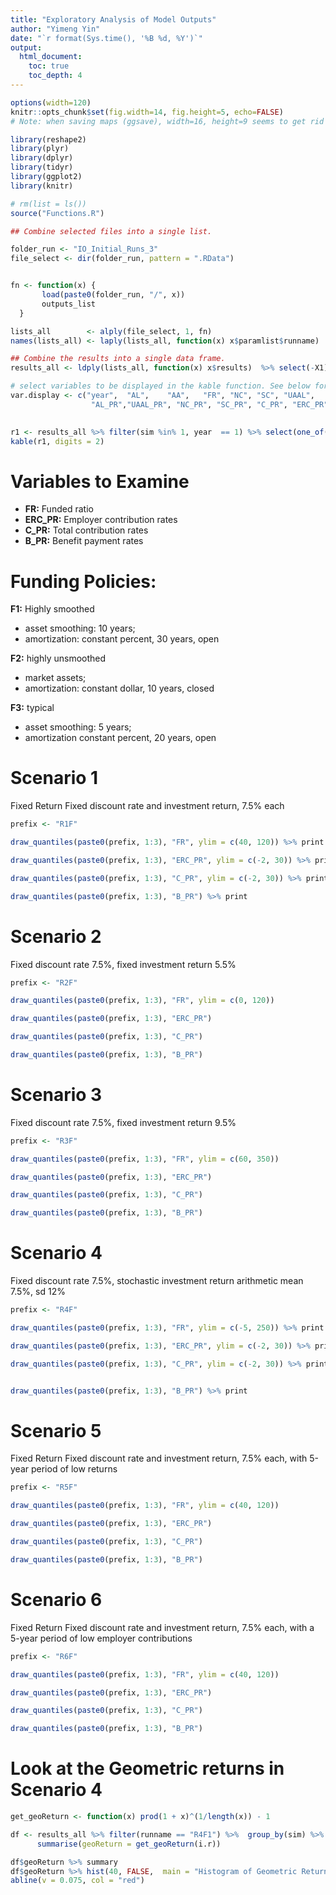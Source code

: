 ```yaml
---
title: "Exploratory Analysis of Model Outputs"
author: "Yimeng Yin"
date: "`r format(Sys.time(), '%B %d, %Y')`"
output: 
  html_document:
    toc: true
    toc_depth: 4
---
```




```r
options(width=120)
knitr::opts_chunk$set(fig.width=14, fig.height=5, echo=FALSE)
# Note: when saving maps (ggsave), width=16, height=9 seems to get rid of white space

```




```r
library(reshape2)
library(plyr)
library(dplyr)
library(tidyr)
library(ggplot2)
library(knitr)

# rm(list = ls())
source("Functions.R")

```


```r
## Combine selected files into a single list.

folder_run <- "IO_Initial_Runs_3"
file_select <- dir(folder_run, pattern = ".RData")


fn <- function(x) {
       load(paste0(folder_run, "/", x))
       outputs_list
  }

lists_all        <- alply(file_select, 1, fn)
names(lists_all) <- laply(lists_all, function(x) x$paramlist$runname)

## Combine the results into a single data frame.
results_all <- ldply(lists_all, function(x) x$results)  %>% select(-X1)


```


```r

# select variables to be displayed in the kable function. See below for a list of all avaiable variables and explanations.
var.display <- c("year",  "AL",    "AA",   "FR", "NC", "SC", "UAAL",
                  "AL_PR","UAAL_PR", "NC_PR", "SC_PR", "C_PR", "ERC_PR", "PR")
                 

r1 <- results_all %>% filter(sim %in% 1, year  == 1) %>% select(one_of(var.display))
kable(r1, digits = 2)
```




# Variables to Examine
- **FR:** Funded ratio
- **ERC_PR:** Employer contribution rates
- **C_PR:** Total contribution rates
- **B_PR:** Benefit payment rates 


# Funding Policies:
**F1:** Highly smoothed

- asset smoothing: 10 years;
- amortization: constant percent, 30 years, open


**F2:** highly unsmoothed

- market assets;
- amortization: constant dollar, 10 years, closed


**F3:** typical

- asset smoothing: 5 years;
- amortization constant percent, 20 years, open



# Scenario 1 
Fixed Return Fixed discount rate and investment return, 7.5% each




```r

prefix <- "R1F"

draw_quantiles(paste0(prefix, 1:3), "FR", ylim = c(40, 120)) %>% print

draw_quantiles(paste0(prefix, 1:3), "ERC_PR", ylim = c(-2, 30)) %>% print

draw_quantiles(paste0(prefix, 1:3), "C_PR", ylim = c(-2, 30)) %>% print

draw_quantiles(paste0(prefix, 1:3), "B_PR") %>% print


```


# Scenario 2 
Fixed discount rate 7.5%, fixed investment return 5.5%

```r

prefix <- "R2F"

draw_quantiles(paste0(prefix, 1:3), "FR", ylim = c(0, 120))

draw_quantiles(paste0(prefix, 1:3), "ERC_PR")

draw_quantiles(paste0(prefix, 1:3), "C_PR")

draw_quantiles(paste0(prefix, 1:3), "B_PR")

```


# Scenario 3 
Fixed discount rate 7.5%, fixed investment return  9.5%


```r

prefix <- "R3F"

draw_quantiles(paste0(prefix, 1:3), "FR", ylim = c(60, 350))

draw_quantiles(paste0(prefix, 1:3), "ERC_PR")

draw_quantiles(paste0(prefix, 1:3), "C_PR")

draw_quantiles(paste0(prefix, 1:3), "B_PR")

```


# Scenario 4 
Fixed discount rate 7.5%, stochastic investment return arithmetic mean 7.5%, sd 12%


```r

prefix <- "R4F"

draw_quantiles(paste0(prefix, 1:3), "FR", ylim = c(-5, 250)) %>% print

draw_quantiles(paste0(prefix, 1:3), "ERC_PR", ylim = c(-2, 30)) %>% print

draw_quantiles(paste0(prefix, 1:3), "C_PR", ylim = c(-2, 30)) %>% print


draw_quantiles(paste0(prefix, 1:3), "B_PR") %>% print

```


# Scenario 5 
Fixed Return Fixed discount rate and investment return, 7.5% each, with 5-year period of low returns


```r

prefix <- "R5F"

draw_quantiles(paste0(prefix, 1:3), "FR", ylim = c(40, 120))

draw_quantiles(paste0(prefix, 1:3), "ERC_PR")

draw_quantiles(paste0(prefix, 1:3), "C_PR")

draw_quantiles(paste0(prefix, 1:3), "B_PR")

```



# Scenario 6 
Fixed Return Fixed discount rate and investment return, 7.5% each, with a 5-year period of low employer contributions


```r

prefix <- "R6F"

draw_quantiles(paste0(prefix, 1:3), "FR", ylim = c(40, 120))

draw_quantiles(paste0(prefix, 1:3), "ERC_PR")

draw_quantiles(paste0(prefix, 1:3), "C_PR")

draw_quantiles(paste0(prefix, 1:3), "B_PR")

```



# Look at the Geometric returns in Scenario 4


```r

get_geoReturn <- function(x) prod(1 + x)^(1/length(x)) - 1

df <- results_all %>% filter(runname == "R4F1") %>%  group_by(sim) %>% 
      summarise(geoReturn = get_geoReturn(i.r))

df$geoReturn %>% summary
df$geoReturn %>% hist(40, FALSE,  main = "Histogram of Geometric Returns")
abline(v = 0.075, col = "red")


```




```r



```




